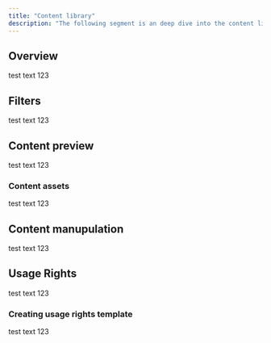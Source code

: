 ```yaml
---
title: "Content library"
description: "The following segment is an deep dive into the content library of Sheer. The content library allows brands to easily store, filter, and manage all content associated with either individual campaigns or collective marketing efforts."
---
```


## Overview

test text 123

## Filters

test text 123

## Content preview

test text 123

### Content assets

test text 123

## Content manupulation

test text 123

## Usage Rights

test text 123

### Creating usage rights template

test text 123
